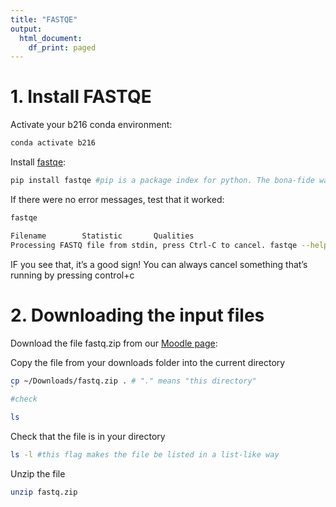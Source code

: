 ```yaml
---
title: "FASTQE"
output:
  html_document:
    df_print: paged
---
```



# 1. Install FASTQE

Activate your b216 conda environment:

```bash
conda activate b216
```

Install [fastqe](https://fastqe.com/):
```bash
pip install fastqe #pip is a package index for python. The bona-fide way to install python packages. 
```

If there were no error messages, test that it worked:

```bash
fastqe
```

```bash
Filename        Statistic       Qualities
Processing FASTQ file from stdin, press Ctrl-C to cancel. fastqe --help for more info
```

IF you see that, it's a good sign! You can always cancel something that's running by pressing control+c

# 2. Downloading the input files

Download the file fastq.zip from our [Moodle page](https://moodle.brynmawr.edu/pluginfile.php/211780/mod_folder/content/0/fastq.zip):


Copy the file from your downloads folder into the current directory
```bash

cp ~/Downloads/fastq.zip . # "." means "this directory"
`
#check

ls
```

Check that the file is in your directory
```bash
ls -l #this flag makes the file be listed in a list-like way
```

Unzip the file

```bash
unzip fastq.zip
```
